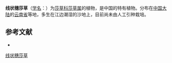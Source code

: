 {{Speciesbox
| name = 线状穗莎草
| status = 
| status_system = 
| image =
| genus = Cyperus
| species = linearispiculatus
| authority = L. K. Dai
}}

'''线状穗莎草'''（[[学名|学名]]：{{lang|la|''Cyperus linearispiculatus''}}）为[[莎草科|莎草科]][[莎草属|莎草属]]的植物，是中国的特有植物。分布在[[中国大陆|中国大陆]]的[[云南省|云南省]]等地，多生在江边潮湿的沙地上，目前尚未由人工引种栽培。

== 参考文献 ==
<div class="references-small">
* {{cite web| url =http://www.bioinfo.cn/db05/KmzwSpecies.php?action=view&id=6888| title =线状穗莎草| work =《中国高等植物数据库全库》| publisher =中国科学院微生物研究所| author =昆明植物研究所| accessdate =2009-02-24| deadurl =yes| archiveurl =https://web.archive.org/web/20160305015342/http://www.bioinfo.cn/db05/KmzwSpecies.php?action=view&id=6888| archivedate =2016-03-05}}
</div>
{{Taxonbar|from=Q15227202}}

[[Category:莎草属|线状穗莎草]]


{{植物小作品}}